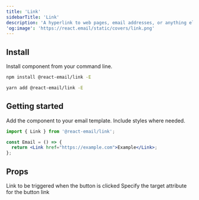 ```yaml
---
title: 'Link'
sidebarTitle: 'Link'
description: 'A hyperlink to web pages, email addresses, or anything else a URL can address.'
'og:image': 'https://react.email/static/covers/link.png'
---
```



## Install

Install component from your command line.

<CodeGroup>

```sh npm
npm install @react-email/link -E
```

```sh yarn
yarn add @react-email/link -E
```

</CodeGroup>

## Getting started

Add the component to your email template. Include styles where needed.

```jsx
import { Link } from '@react-email/link';

const Email = () => {
  return <Link href="https://example.com">Example</Link>;
};
```

## Props

<ResponseField name="href" type="string" required>
  Link to be triggered when the button is clicked
</ResponseField>

<ResponseField name="target" type="string" default="_blank">
  Specify the target attribute for the button link
</ResponseField>

<Support />
